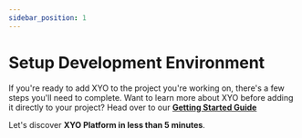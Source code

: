 ```yaml
---
sidebar_position: 1
---
```


# Setup Development Environment
If you're ready to add XYO to the project you're working on, there's a few steps you'll need to complete. Want to learn more about XYO before adding it directly to your project? Head over to our [**Getting Started Guide**](/getting-started-developer/quickstart)

Let's discover **XYO Platform in less than 5 minutes**.

<!-- External component -->

<InstallXyoOptions/>